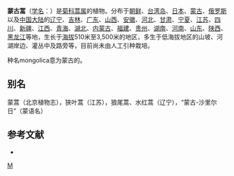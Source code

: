 {{Speciesbox 
| taxon = Artemisia mongolica
| authority = (Fisch. ex Bess.) [[中井猛之进|Nakai]]
}}
'''蒙古蒿'''（[[学名|学名]]：{{lang|la|''Artemisia mongolica''}}）是[[菊科|菊科]][[蒿属|蒿属]]的植物。分布于[[朝鲜|朝鲜]]、[[台湾岛|台湾岛]]、[[日本|日本]]、[[蒙古|蒙古]]、[[俄罗斯|俄罗斯]]以及[[中国大陆|中国大陆]]的[[辽宁|辽宁]]、[[吉林|吉林]]、[[广东|广东]]、[[山西|山西]]、[[安徽|安徽]]、[[河北|河北]]、[[甘肃|甘肃]]、[[宁夏|宁夏]]、[[江苏|江苏]]、[[四川|四川]]、[[新疆|新疆]]、[[江西|江西]]、[[青海|青海]]、[[湖北|湖北]]、[[内蒙古|内蒙古]]、[[福建|福建]]、[[贵州|贵州]]、[[湖南|湖南]]、[[河南|河南]]、[[山东|山东]]、[[陕西|陕西]]、[[黑龙江|黑龙江]]等地，生长于[[海拔|海拔]]510米至3,500米的地区，多生于低海拔地区的山坡、河湖岸边、灌丛中及路旁等，目前尚未由人工引种栽培。

种名mongolica意为蒙古的。 

== 别名 ==
蒙蒿（北京植物志），狭叶蒿（江苏），狼尾蒿、水红蒿（辽宁），“蒙古-沙里尔日”（蒙语名）

== 参考文献 ==
<div class="references-small">
* {{cite web| url =http://www.bioinfo.cn/db05/KmzwSpecies.php?action=view&id=4138| title =蒙古蒿| work =《中国高等植物数据库全库》| publisher =中国科学院微生物研究所| author =昆明植物研究所| accessdate =2009-02-24| deadurl =yes| archiveurl =https://web.archive.org/web/20160305022942/http://www.bioinfo.cn/db05/KmzwSpecies.php?action=view&id=4138| archivedate =2016-03-05}}
</div>
{{Taxonbar|from=Q15226795}}

[[Category:蒿属|M]]